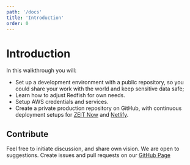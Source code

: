 ```yaml
---
path: '/docs'
title: 'Introduction'
order: 0
---
```


# Introduction

In this walkthrough you will:

- Set up a development environment with a public repository, so you could share your work with the world and keep sensitive data safe;
- Learn how to adjust Redfish for own needs.
- Setup AWS credentials and services.
- Create a private production repository on GitHub, with continuous deployment setups for [ZEIT Now](https://zeit.co/now) and [Netlify](https://www.netlify.com/).

## Contribute

Feel free to initiate discussion, and share own vision. We are open to suggestions. Create issues and pull requests on our [GitHub Page](https://github.com/guandjoy/redfish)
